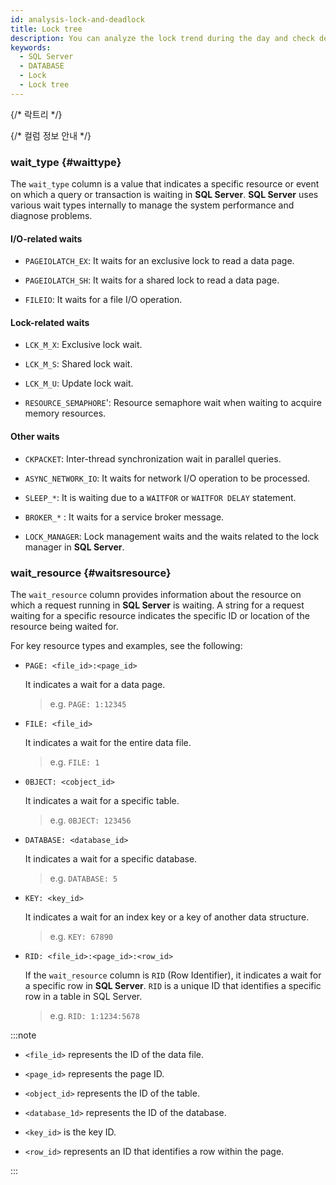 ```yaml
---
id: analysis-lock-and-deadlock
title: Lock tree
description: You can analyze the lock trend during the day and check deadlocked queries.
keywords:
  - SQL Server
  - DATABASE
  - Lock
  - Lock tree
---
```


{/* 락트리 */}

<Dblocktreedesc />


<Dblocktreeusingbasic level={2} />

{/* 컬럼 정보 안내 */}

<Mssqlcolumn level={2} />

### wait_type {#waittype}

The `wait_type` column is a value that indicates a specific resource or event on which a query or transaction is waiting in **SQL Server**. **SQL Server** uses various wait types internally to manage the system performance and diagnose problems.

#### I/O-related waits

- `PAGEIOLATCH_EX`: It waits for an exclusive lock to read a data page.

- `PAGEIOLATCH_SH`: It waits for a shared lock to read a data page.

- `FILEIO`: It waits for a file I/O operation.

#### Lock-related waits

- `LCK_M_X`: Exclusive lock wait.

- `LCK_M_S`: Shared lock wait.

- `LCK_M_U`: Update lock wait.

- `RESOURCE_SEMAPHORE`': Resource semaphore wait when waiting to acquire memory resources.

#### Other waits

- `CKPACKET`: Inter-thread synchronization wait in parallel queries.

- `ASYNC_NETWORK_IO`: It waits for network I/O operation to be processed.

- `SLEEP_*`: It is waiting due to a `WAITFOR` or `WAITFOR DELAY` statement.

- `BROKER_*` : It waits for a service broker message.

- `LOCK_MANAGER`: Lock management waits and the waits related to the lock manager in **SQL Server**.

### wait_resource {#waitsresource}

The `wait_resource` column provides information about the resource on which a request running in **SQL Server** is waiting. A string for a request waiting for a specific resource indicates the specific ID or location of the resource being waited for.

For key resource types and examples, see the following:

- `PAGE: <file_id>:<page_id>`

  It indicates a wait for a data page. 

  > e.g. `PAGE: 1:12345`

- `FILE: <file_id>`

  It indicates a wait for the entire data file.

  > e.g. `FILE: 1`

- `0BJECT: <cobject_id>`

  It indicates a wait for a specific table.

  > e.g. `0BJECT: 123456`

- `DATABASE: <database_id>`

  It indicates a wait for a specific database.

  > e.g. `DATABASE: 5`

- `KEY: <key_id>`

  It indicates a wait for an index key or a key of another data structure.

  > e.g. `KEY: 67890`

- `RID: <file_id>:<page_id>:<row_id>`

  If the `wait_resource` column is `RID` (Row Identifier), it indicates a wait for a specific row in **SQL Server**. `RID` is a unique ID that identifies a specific row in a table in SQL Server.

  > e.g. `RID: 1:1234:5678`

:::note

- `<file_id>` represents the ID of the data file.

- `<page_id>` represents the page ID.

- `<object_id>` represents the ID of the table.

- `<database_1d>` represents the ID of the database.

- `<key_id>` is the key ID.

- `<row_id>` represents an ID that identifies a row within the page.

:::
